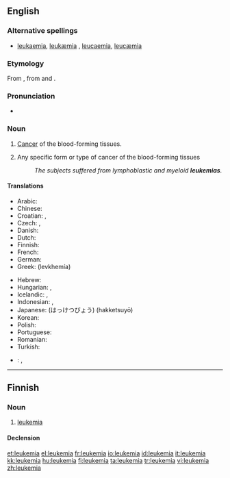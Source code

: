==English==
{{wikipedia}}

===Alternative spellings===
* [[leukaemia]], [[leukæmia]] {{qualifier|Britain, Australia}}, [[leucaemia]], [[leucæmia]]

===Etymology===
From {{etyl|de|en}} {{term|Leukämie|lang=de}}, from {{etyl|grc|en}} {{term|sc=polytonic|λευκός||white|lang=grc}} and {{term|sc=polytonic|αἷμα||blood|lang=grc}}.

===Pronunciation===
* {{IPA|/luˈkimiə/}}

===Noun===
{{en-noun|s|-}}

# {{context|US|oncology|pathology}} [[cancer|Cancer]] of the blood-forming tissues.
# {{context|US|oncology|pathology|countable}} Any specific form or type of cancer of the blood-forming tissues
#: ''The subjects suffered from lymphoblastic and myeloid '''leukemias'''.''

====Translations====
{{trans-top|cancer of blood forming tissue}}
* Arabic: {{t|ar|سرطان الدم}}
* Chinese: {{t-|cmn|白血病|sc=Hani}}
* Croatian: {{t|hr|leukemija|f|alt=leukémija}}, {{t|hr|bjelokrvnost|f|alt=bjelokŕvnōst}}
* Czech: {{t-|cs|leukemie|f}}, {{t-|cs|leukémie|f}}
* Danish: {{t|da|leukæmi|c}}
* Dutch: {{t+|nl|leukemie}}
* Finnish: {{t+|fi|leukemia}}
* French: {{t+|fr|leucémie}}
* German: {{t+|de|Leukämie|f}}
* Greek: {{t+|el|λευχαιμία}} (levkhemía) {{f}}
{{trans-mid}}
* Hebrew: {{t-|he|סרטן הדם|סַרְטַן הַדָּם|m}}
* Hungarian: {{t+|hu|fehérvérűség}}, {{t+|hu|leukémia}}
* Icelandic: {{t-|is|hvítblæði|n}}, {{t|is|blóðlýsa|f}} {{i|less common}}
* Indonesian: {{t+|id|leukemia|xs=Indonesian}}, {{t|id|kanker darah|xs=Indonesian}}
* Japanese: {{t-|ja|白血病}} (はっけつびょう) (hakketsuyō)
* Korean: {{t-|ko|백혈병|tr=baekhyeolbyeong|sc=Hang}}
* Polish: {{t-|pl|białaczka|f}}
* Portuguese: {{t+|pt|leucemia}}
* Romanian: {{t-|ro|leucemie|f}}
* Turkish: {{t+|tr|lösemi}}
{{trans-bottom}}

{{checktrans-top}}
* {{ttbc|Latin}}: {{t-|la|leucaemia}}, {{t-|la|leucemia}}
{{trans-bottom}}

----

==Finnish==

===Noun===
{{infl|fi|noun}}

# [[#English|leukemia]]

====Declension====
{{fi-decl-kulkija|leukemi}}

[[et:leukemia]]
[[el:leukemia]]
[[fr:leukemia]]
[[io:leukemia]]
[[id:leukemia]]
[[it:leukemia]]
[[kk:leukemia]]
[[hu:leukemia]]
[[fi:leukemia]]
[[ta:leukemia]]
[[tr:leukemia]]
[[vi:leukemia]]
[[zh:leukemia]]